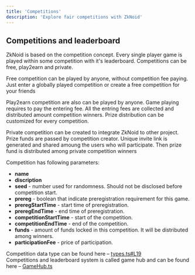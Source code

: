 ```yaml
---
title: 'Competitions'
description: 'Explore fair competitions with ZkNoid'
---
```


## Competitions and leaderboard

ZkNoid is based on the competition concept. Every single player game is played within some competition with it's leaderboard.
Competitions can be free, play2earn and private.

Free competition can be played by anyone, without competition fee paying.
Just enter a globally played competition or create a free competition for your friends

Play2earn competition are also can be played by anyone. Game playing requires to pay the entering fee.
All the entring fees are collected and distributed amount competition winners. Prize distribution can be customized for every competition.

Private competition can be created to integrate ZkNoid to other project. Prize funds are passed by competition creator.
Unique invite link is generated and shared amoung the users who will participate. Then prize fund is distributed among private competition winners

Competition has following parameters:

-   **name**
-   **discription**
-   **seed** - number used for randomness. Should not be disclosed before competition start.
-   **prereg** - boolean that indicate preregistration requirement for this game.
-   **preregStartTime** - start time of preregistration.
-   **preregEndTime** - end time of preregistration.
-   **competitionStartTime** - start of the competition.
-   **competitionEndTime** - end of the competition.
-   **funds** - amount of funds locked in this competition. It will be distributed among winners.
-   **participationFee** - price of participation.

Competition data type can be found here – [types.ts#L19](https://github.com/ZkNoid/zknoid/blob/develop/packages/chain/src/arkanoid/types.ts#L19)<br />
Competitions and leaderboard system is called game hub and can be found here – [GameHub.ts](https://github.com/ZkNoid/zknoid/blob/develop/packages/chain/src/engine/GameHub.ts)

